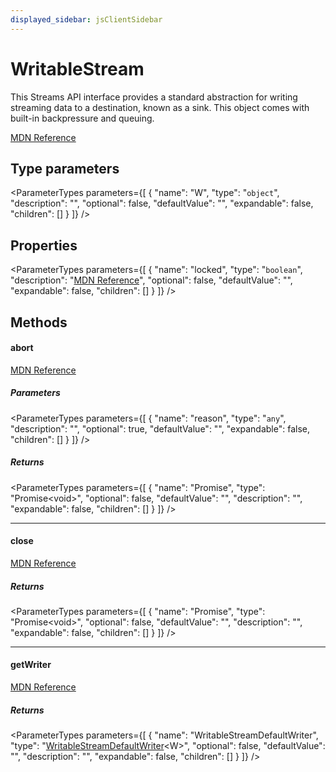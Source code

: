 ```yaml
---
displayed_sidebar: jsClientSidebar
---
```



# WritableStream

This Streams API interface provides a standard abstraction for writing streaming data to a destination, known as a sink. This object comes with built-in backpressure and queuing.

[MDN Reference](https://developer.mozilla.org/docs/Web/API/WritableStream)

## Type parameters

<ParameterTypes parameters={[
  {
    "name": "W",
    "type": "`object`",
    "description": "",
    "optional": false,
    "defaultValue": "",
    "expandable": false,
    "children": []
  }
]} />

## Properties

<ParameterTypes parameters={[
  {
    "name": "locked",
    "type": "`boolean`",
    "description": "[MDN Reference](https://developer.mozilla.org/docs/Web/API/WritableStream/locked)",
    "optional": false,
    "defaultValue": "",
    "expandable": false,
    "children": []
  }
]} />

## Methods

#### abort

[MDN Reference](https://developer.mozilla.org/docs/Web/API/WritableStream/abort)

##### Parameters

<ParameterTypes parameters={[
  {
    "name": "reason",
    "type": "`any`",
    "description": "",
    "optional": true,
    "defaultValue": "",
    "expandable": false,
    "children": []
  }
]} />

##### Returns

<ParameterTypes parameters={[
  {
    "name": "Promise",
    "type": "Promise&#60;void&#62;",
    "optional": false,
    "defaultValue": "",
    "description": "",
    "expandable": false,
    "children": []
  }
]} />

___

#### close

[MDN Reference](https://developer.mozilla.org/docs/Web/API/WritableStream/close)

##### Returns

<ParameterTypes parameters={[
  {
    "name": "Promise",
    "type": "Promise&#60;void&#62;",
    "optional": false,
    "defaultValue": "",
    "description": "",
    "expandable": false,
    "children": []
  }
]} />

___

#### getWriter

[MDN Reference](https://developer.mozilla.org/docs/Web/API/WritableStream/getWriter)

##### Returns

<ParameterTypes parameters={[
  {
    "name": "WritableStreamDefaultWriter",
    "type": "[WritableStreamDefaultWriter](../../modules/internal.mdx#writablestreamdefaultwriter)&#60;W&#62;",
    "optional": false,
    "defaultValue": "",
    "description": "",
    "expandable": false,
    "children": []
  }
]} />
